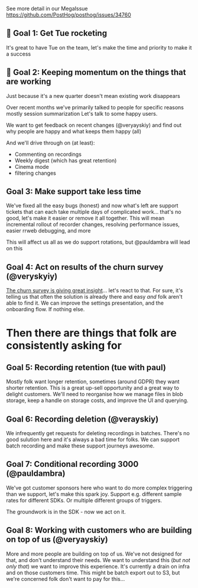 See more detail in our MegaIssue https://github.com/PostHog/posthog/issues/34760

## 🚀 Goal 1: Get Tue rocketing

It's great to have Tue on the team, let's make the time and priority to make it a success

## 🚀 Goal 2: Keeping momentum on the things that are working

Just because it's a new quarter doesn't mean existing work disappears

Over recent months we've primarily talked to people for specific reasons mostly session summarization
Let's talk to some happy users.

We want to get feedback on recent changes (@veryayskiy) and find out why people are happy and what keeps them happy (all)

And we'll drive through on (at least):

* Commenting on recordings 
* Weekly digest (which has great retention)
* Cinema mode
* filtering changes

## Goal 3: Make support take less time

We've fixed all the easy bugs (honest) and now what's left are support tickets that can each take multiple days of complicated work... that's no good, let's make it easier or remove it all together. This will mean incremental rollout of recorder changes, resolving performance issues, easier rrweb debugging, and more

This will affect us all as we do support rotations, but @pauldambra will lead on this

## Goal 4: Act on results of the churn survey (@veryskyiy)

[The churn survey is giving great insight](https://github.com/PostHog/product-internal/pull/802 )... let's react to that. For sure, it's telling us that often the solution is already there and easy _and_ folk aren't able to find it. We can improve the settings presentation, and the onboarding flow. If nothing else.

# Then there are things that folk are consistently asking for 

## Goal 5: Recording retention (tue with paul)

Mostly folk want longer retention, sometimes (around GDPR) they want shorter retention. This is a great up-sell opportunity and a great way to delight customers. We'll need to reorganise how we manage files in blob storage, keep a handle on storage costs, and improve the UI and querying.

## Goal 6: Recording deletion (@verayskiy)

We infrequently get requests for deleting recordings in batches. There's no good sulution here and it's always a bad time for folks. We can support batch recording and make these support journeys awesome.
    
## Goal 7: Conditional recording 3000 (@pauldambra)

We've got customer sponsors here who want to do more complex triggering than we support, let's make this spark joy. Support e.g. different sample rates for different SDKs. Or multiple different groups of triggers.

The groundwork is in the SDK - now we act on it.

## Goal 8: Working with customers who are building on top of us (@veryayskiy)

More and more people are building on top of us. We've not designed for that, and don't understand their needs. We want to understand this (_but not only that_) we want to improve this experience. It's currently a drain on infra and on those customers time. This might be batch export out to S3, but we're concerned folk don't want to pay for this...

